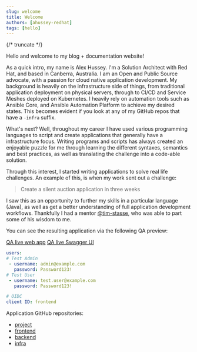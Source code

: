 ```yaml
---
slug: welcome
title: Welcome
authors: [ahussey-redhat]
tags: [hello]
---
```


{/* truncate */}

Hello and welcome to my blog + documentation website!

As a quick intro, my name is Alex Hussey. I'm a Solution Architect with Red Hat, and based in Canberra, Australia.
I am an Open and Public Source advocate, with a passion for cloud native application development.
My background is heavily on the infrastructure side of things, from traditional application deployment on physical servers, through to CI/CD and Service Meshes deployed on Kubernetes.
I heavily rely on automation tools such as Ansible Core, and Ansible Automation Platform to achieve my desired states.
This becomes evident if you look at any of my GitHub repos that have a `-infra` suffix.

What's next?
Well, throughout my career I have used various programming languages to script and create applications that generally have a infrastructure focus.
Writing programs and scripts has always created an enjoyable puzzle for me through learning the different syntaxes, semantics and best practices, as well as translating the challenge into a code-able solution.

Through this interest, I started writing applications to solve real life challenges. An example of this, is when my work sent out a challenge:
> Create a silent auction application in three weeks

I saw this as an opportunity to further my skills in a particular language (Java), as well as get a better understanding of full application development workflows.
Thankfully I had a mentor [@tim-stasse](https://github.com/tim-stasse), who was able to part some of his wisdom to me.

You can see the resulting application via the following QA preview:

[QA live web app](https://silent-auction.qa.blueguardian.co/)
[QA live Swagger UI](https://silent-auction-backend.qa.blueguardian.co/swagger-ui)
```yaml
users:
# Test Admin
 - username: admin@example.com
   password: Password123!
# Test User
 - username: test.user@example.com
   password: Password123!

# OIDC
client ID: frontend
```
Application GitHub repositories:
- [project](https://github.com/users/ahussey-redhat/projects/1/views/1)
- [frontend](https://github.com/ahussey-redhat/silent-auction-frontend)
- [backend](https://github.com/ahussey-redhat/silent-auction-backend)
- [infra](https://github.com/ahussey-redhat/silent-auction-demo-infra)
